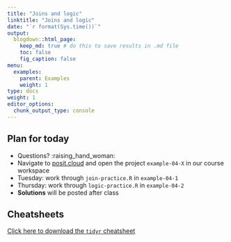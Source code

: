 ```yaml
---
title: "Joins and logic"
linktitle: "Joins and logic"
date: "`r format(Sys.time())`"
output:
  blogdown::html_page:
    keep_md: true # do this to save results in .md file
    toc: false
    fig_caption: false
menu:
  examples:
    parent: Examples
    weight: 1
type: docs
weight: 1
editor_options:
  chunk_output_type: console
---
```


## Plan for today
- Questions? :raising_hand_woman:
- Navigate to [posit.cloud](http://posit.cloud) and open the project `example-04-X` in our course workspace
- Tuesday: work through `join-practice.R` in `example-04-1`
- Thursday: work through `logic-practice.R` in `example-04-2`
- **Solutions** will be posted after class


## Cheatsheets

[Click here to download the `tidyr` cheatsheet](https://raw.githubusercontent.com/rstudio/cheatsheets/main/tidyr.pdf)
